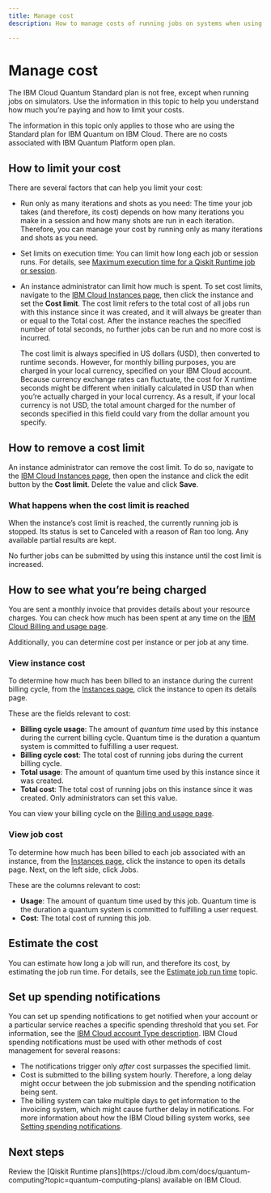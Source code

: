 ```yaml
---
title: Manage cost
description: How to manage costs of running jobs on systems when using the Standard plan for IBM Quantum on IBM Cloud.

---
```


# Manage cost

The IBM Cloud Quantum Standard plan is not free, except when running jobs on simulators. Use the information in this topic to help you understand how much you’re paying and how to limit your costs.

<Admonition type="note">
  The information in this topic only applies to those who are using the Standard plan for IBM Quantum on IBM Cloud.  There are no costs associated with IBM Quantum Platform open plan.
</Admonition>

## How to limit your cost

There are several factors that can help you limit your cost:

- Run only as many iterations and shots as you need:  The time your job takes (and therefore, its cost) depends on how many iterations you make in a session and how many shots are run in each iteration. Therefore, you can manage your cost by running only as many iterations and shots as you need.
- Set limits on execution time:  You can limit how long each job or session runs.  For details, see [Maximum execution time for a Qiskit Runtime job or session](max-execution-time).
- An instance administrator can limit how much is spent. To set cost limits, navigate to the [IBM Cloud Instances page](https://cloud.ibm.com/quantum/instances), then click the instance and set the **Cost limit**. The cost limit refers to the total cost of all jobs run with this instance since it was created, and it will always be greater than or equal to the Total cost. After the instance reaches the specified number of total seconds, no further jobs can be run and no more cost is incurred.

    <Admonition type="note">
      The cost limit is always specified in US dollars (USD), then converted to runtime seconds. However, for monthly billing purposes, you are charged in your local currency, specified on your IBM Cloud account. Because currency exchange rates can fluctuate, the cost for X runtime seconds might be different when initially calculated in USD than when you’re actually charged in your local currency. As a result, if your local currency is not USD, the total amount charged for the number of seconds specified in this field could vary from the dollar amount you specify.
    </Admonition>

## How to remove a cost limit

An instance administrator can remove the cost limit. To do so, navigate to the [IBM Cloud Instances page](https://cloud.ibm.com/quantum/instances), then open the instance and click the edit button by the **Cost limit**. Delete the value and click **Save**.

### What happens when the cost limit is reached

When the instance’s cost limit is reached, the currently running job is stopped. Its status is set to Canceled with a reason of Ran too long. Any available partial results are kept.

No further jobs can be submitted by using this instance until the cost limit is increased.

## How to see what you’re being charged

You are sent a monthly invoice that provides details about your resource charges. You can check how much has been spent at any time on the [IBM Cloud Billing and usage page](https://cloud.ibm.com/billing).

Additionally, you can determine cost per instance or per job at any time.

### View instance cost

To determine how much has been billed to an instance during the current billing cycle, from the [Instances page](https://cloud.ibm.com/quantum/instances), click the instance to open its details page.

These are the fields relevant to cost:

- **Billing cycle usage**: The amount of _quantum time_ used by this instance during the current billing cycle. Quantum time is the duration a quantum system is committed to fulfilling a user request.
- **Billing cycle cost**: The total cost of running jobs during the current billing cycle.
- **Total usage**: The amount of quantum time used by this instance since it was created. 
- **Total cost**: The total cost of running jobs on this instance since it was created. Only administrators can set this value.

You can view your billing cycle on the [Billing and usage page](https://cloud.ibm.com/billing).

### View job cost

To determine how much has been billed to each job associated with an instance, from the [Instances page](https://cloud.ibm.com/quantum/instances), click the instance to open its details page. Next, on the left side, click Jobs.

These are the columns relevant to cost:

- **Usage**: The amount of quantum time used by this job. Quantum time is the duration a quantum system is committed to fulfilling a user request.
- **Cost**: The total cost of running this job.

## Estimate the cost

You can estimate how long a job will run, and therefore its cost, by estimating the job run time.  For details, see the [Estimate job run time](estimate-job-run-time) topic.  

## Set up spending notifications

You can set up spending notifications to get notified when your account or a particular service reaches a specific spending threshold that you set. For information, see the [IBM Cloud account Type description](https://cloud.ibm.com/docs/account?topic=account-accounts). IBM Cloud spending notifications must be used with other methods of cost management for several reasons:

*   The notifications trigger only *after* cost surpasses the specified limit.
*   Cost is submitted to the billing system hourly. Therefore, a long delay might occur between the job submission and the spending notification being sent.
*   The billing system can take multiple days to get information to the invoicing system, which might cause further delay in notifications. For more information about how the IBM Cloud billing system works, see [Setting spending notifications](https://cloud.ibm.com/docs/billing-usage?topic=billing-usage-spending).

## Next steps

<Admonition type="tip" title="Recommendations">
    Review the [Qiskit Runtime plans](https://cloud.ibm.com/docs/quantum-computing?topic=quantum-computing-plans) available on IBM Cloud.
</Admonition>
